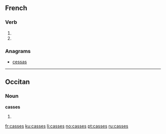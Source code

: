 ==French==

===Verb===
{{fr-verb-form}}

# {{conjugation of|casser||2|s|pres|ind|lang=fr}}
# {{conjugation of|casser||2|s|pres|sub|lang=fr}}

===Anagrams===
* [[cessas#French|cessas]]

----

==Occitan==

===Noun===
'''casses''' {{m|p}}

# {{plural of|casse|lang=oc}}


[[fr:casses]]
[[ku:casses]]
[[li:casses]]
[[no:casses]]
[[pt:casses]]
[[ru:casses]]